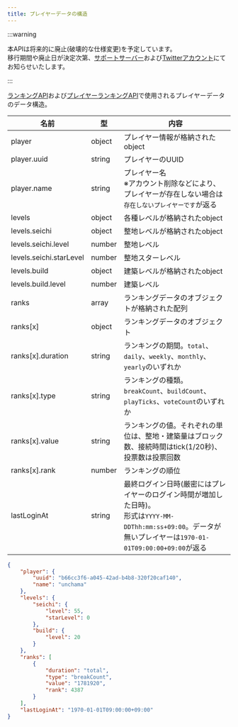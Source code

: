 ```yaml
---
title: プレイヤーデータの構造
---
```


:::warning

本APIは将来的に廃止(破壊的な仕様変更)を予定しています。  
移行期間や廃止日が決定次第、[サポートサーバー](https://redirect.conarin.com/discord/bots/seichi/support)および[Twitterアカウント](https://redirect.conarin.com/discord/bots/seichi/x)にてお知らせいたします。

:::

[ランキングAPI](./ranking.mdx)および[プレイヤーランキングAPI](./player-ranking.mdx)で使用されるプレイヤーデータのデータ構造。

| 名前                      | 型      | 内容                                                                                                               |
|-------------------------|--------|------------------------------------------------------------------------------------------------------------------|
| player                  | object | プレイヤー情報が格納されたobject                                                                                              |
| player.uuid             | string | プレイヤーのUUID                                                                                                       |
| player.name             | string | プレイヤー名<br/>※アカウント削除などにより、プレイヤーが存在しない場合は`存在しないプレイヤーです`が返る                                                         |
| levels                  | object | 各種レベルが格納されたobject                                                                                                |
| levels.seichi           | object | 整地レベルが格納されたobject                                                                                                |
| levels.seichi.level     | number | 整地レベル                                                                                                            |
| levels.seichi.starLevel | number | 整地スターレベル                                                                                                         |
| levels.build            | object | 建築レベルが格納されたobject                                                                                                |
| levels.build.level      | number | 建築レベル                                                                                                            |
| ranks                   | array  | ランキングデータのオブジェクトが格納された配列                                                                                          |
| ranks\[x]               | object | ランキングデータのオブジェクト                                                                                                  |
| ranks\[x].duration      | string | ランキングの期間。`total`、`daily`、`weekly`、`monthly`、`yearly`のいずれか                                                        |
| ranks\[x].type          | string | ランキングの種類。`breakCount`、`buildCount`、`playTicks`、`voteCount`のいずれか                                                  |
| ranks\[x].value         | string | ランキングの値。それぞれの単位は、整地・建築量はブロック数、接続時間はtick(1/20秒)、投票数は投票回数                                                          |
| ranks\[x].rank          | number | ランキングの順位                                                                                                         |
| lastLoginAt             | string | 最終ログイン日時(厳密にはプレイヤーのログイン時間が増加した日時)。<br/>形式は`YYYY-MM-DDThh:mm:ss+09:00`。データが無いプレイヤーは`1970-01-01T09:00:00+09:00`が返る |

```json
{
    "player": {
        "uuid": "b66cc3f6-a045-42ad-b4b8-320f20caf140",
        "name": "unchama"
    },
    "levels": {
        "seichi": {
            "level": 55,
            "starLevel": 0
        },
        "build": {
            "level": 20
        }
    },
    "ranks": [
        {
            "duration": "total",
            "type": "breakCount",
            "value": "1781920",
            "rank": 4387
        }
    ],
    "lastLoginAt": "1970-01-01T09:00:00+09:00"
}
```